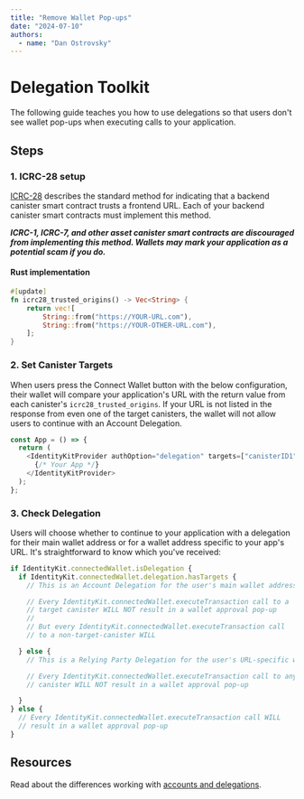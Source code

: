 ```yaml
---
title: "Remove Wallet Pop-ups"
date: "2024-07-10"
authors:
  - name: "Dan Ostrovsky"
---
```


# Delegation Toolkit

The following guide teaches you how to use delegations so that users don't see wallet pop-ups
when executing calls to your application.

## Steps

### 1. ICRC-28 setup

[ICRC-28](https://github.com/dfinity/wg-identity-authentication/blob/main/topics/icrc_28_trusted_origins.md)
describes the standard method for indicating that a backend canister smart contract trusts
a frontend URL. Each of your backend canister smart contracts must implement this method.

_**ICRC-1, ICRC-7, and other asset canister smart contracts are discouraged from implementing this method.
Wallets may mark your application as a potential scam if you do.**_

#### Rust implementation

```rust
#[update]
fn icrc28_trusted_origins() -> Vec<String> {
    return vec![
        String::from("https://YOUR-URL.com"),
        String::from("https://YOUR-OTHER-URL.com"),
    ];
}
```

### 2. Set Canister Targets

When users press the Connect Wallet button with the below configuration, their wallet
will compare your application's URL with the return value from each canister's `icrc28_trusted_origins`.
If your URL is not listed in the response from even one of the target canisters,
the wallet will not allow users to continue with an Account Delegation.

```typescript
const App = () => {
  return (
    <IdentityKitProvider authOption="delegation" targets=["canisterID1", "canisterID2",...] {...etc}>
      {/* Your App */}
    </IdentityKitProvider>
  );
};
```

### 3. Check Delegation

Users will choose whether to continue to your application with a delegation for their main wallet address or
for a wallet address specific to your app's URL. It's straightforward to know which you've received:

```typescript
if IdentityKit.connectedWallet.isDelegation {
  if IdentityKit.connectedWallet.delegation.hasTargets {
    // This is an Account Delegation for the user's main wallet address

    // Every IdentityKit.connectedWallet.executeTransaction call to a 
    // target canister WILL NOT result in a wallet approval pop-up
    // 
    // But every IdentityKit.connectedWallet.executeTransaction call 
    // to a non-target-canister WILL

  } else {
    // This is a Relying Party Delegation for the user's URL-specific wallet address

    // Every IdentityKit.connectedWallet.executeTransaction call to any 
    // canister WILL NOT result in a wallet approval pop-up

  }
} else {
  // Every IdentityKit.connectedWallet.executeTransaction call WILL 
  // result in a wallet approval pop-up
}

```

## Resources

Read about the differences working with [accounts and delegations](/miscellaneous/auth-options).